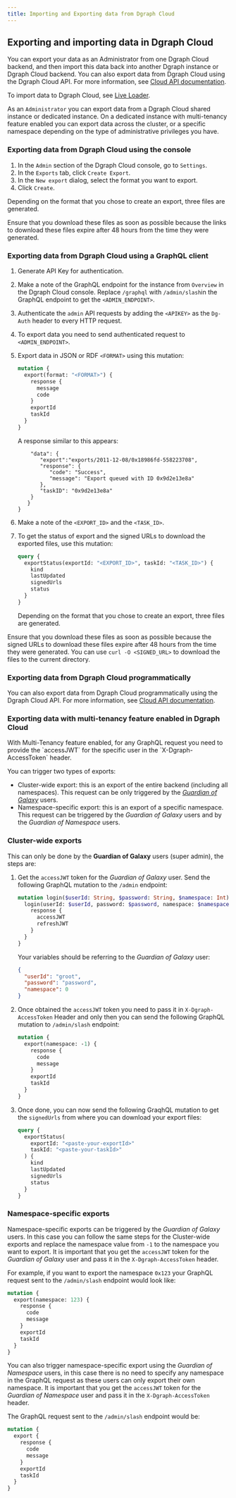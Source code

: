 ```yaml
---
title: Importing and Exporting data from Dgraph Cloud
---
```



<DgraphWIP />

## Exporting and importing data in Dgraph Cloud

You can export your data as an Administrator from one Dgraph Cloud backend, and
then import this data back into another Dgraph instance or Dgraph Cloud backend.
You can also export data from Dgraph Cloud using the Dgraph Cloud API. For more
information, see [Cloud API documentation](./api/backup).

To import data to Dgraph Cloud, see [Live Loader](/dgraph/admin/live-loader).

As an `Administrator` you can export data from a Dgraph Cloud shared instance or
dedicated instance. On a dedicated instance with multi-tenancy feature enabled
you can export data across the cluster, or a specific namespace depending on the
type of administrative privileges you have.

### Exporting data from Dgraph Cloud using the console

1. In the `Admin` section of the Dgraph Cloud console, go to `Settings`.
2. In the `Exports` tab, click `Create Export`.
3. In the `New export` dialog, select the format you want to export.
4. Click `Create`.

Depending on the format that you chose to create an export, three files are
generated.

<Note>
  Ensure that you download these files as soon as possible because the links to
  download these files expire after 48 hours from the time they were generated.
</Note>

### Exporting data from Dgraph Cloud using a GraphQL client

1. Generate API Key for authentication.
1. Make a note of the GraphQL endpoint for the instance from `Overview` in the
   Dgraph Cloud console. Replace `/graphql` with `/admin/slash`in the GraphQL
   endpoint to get the `<ADMIN_ENDPOINT>`.
1. Authenticate the `admin` API requests by adding the `<APIKEY>` as the
   `Dg-Auth` header to every HTTP request.
1. To export data you need to send authenticated request to `<ADMIN_ENDPOINT>`.
1. Export data in JSON or RDF `<FORMAT>` using this mutation:

   ```graphql
   mutation {
     export(format: "<FORMAT>") {
       response {
         message
         code
       }
       exportId
       taskId
     }
   }
   ```

   A response similar to this appears:

   ```{
       "data": {
          "export":"exports/2011-12-08/0x18986fd-558223708",
          "response": {
             "code": "Success",
             "message": "Export queued with ID 0x9d2e13e8a"
          },
          "taskID": "0x9d2e13e8a"
       }
      }
   }
   ```

1. Make a note of the `<EXPORT_ID>` and the `<TASK_ID>`.

1. To get the status of export and the signed URLs to download the exported
   files, use this mutation:

   ```graphql
   query {
     exportStatus(exportId: "<EXPORT_ID>", taskId: "<TASK_ID>") {
       kind
       lastUpdated
       signedUrls
       status
     }
   }
   ```

   Depending on the format that you chose to create an export, three files are
   generated.

<Note> Ensure that you download these files as soon as possible
because the signed URLs to download these files expire after 48 hours from the
time they were generated. You can use `curl -O <SIGNED_URL>` to download the
files to the current directory. </Note>

### Exporting data from Dgraph Cloud programmatically

You can also export data from Dgraph Cloud programmatically using the Dgraph
Cloud API. For more information, see
[Cloud API documentation](/dgraph/cloud/api/backup#export-data).

### Exporting data with multi-tenancy feature enabled in Dgraph Cloud

<Note>
  With Multi-Tenancy feature enabled, for any GraphQL request you need to
  provide the `accessJWT` for the specific user in the `X-Dgraph-AccessToken`
  header.
</Note>

You can trigger two types of exports:

- Cluster-wide export: this is an export of the entire backend (including all
  namespaces). This request can be only triggered by the
  [_Guardian of Galaxy_](/dgraph/enterprise/multitenancy#guardians-of-the-galaxy)
  users.
- Namespace-specific export: this is an export of a specific namespace. This
  request can be triggered by the _Guardian of Galaxy_ users and by the
  _Guardian of Namespace_ users.

### Cluster-wide exports

This can only be done by the **Guardian of Galaxy** users (super admin), the
steps are:

1. Get the `accessJWT` token for the _Guardian of Galaxy_ user. Send the
   following GraphQL mutation to the `/admin` endpoint:

   ```graphql
   mutation login($userId: String, $password: String, $namespace: Int) {
     login(userId: $userId, password: $password, namespace: $namespace) {
       response {
         accessJWT
         refreshJWT
       }
     }
   }
   ```

   Your variables should be referring to the _Guardian of Galaxy_ user:

   ```json
   {
     "userId": "groot",
     "password": "password",
     "namespace": 0
   }
   ```

2. Once obtained the `accessJWT` token you need to pass it in
   `X-Dgraph-AccessToken` Header and only then you can send the following
   GraphQL mutation to `/admin/slash` endpoint:

   ```graphql
   mutation {
     export(namespace: -1) {
       response {
         code
         message
       }
       exportId
       taskId
     }
   }
   ```

3. Once done, you can now send the following GraqhQL mutation to get the
   `signedUrls` from where you can download your export files:

   ```graphql
   query {
     exportStatus(
       exportId: "<paste-your-exportId>"
       taskId: "<paste-your-taskId>"
     ) {
       kind
       lastUpdated
       signedUrls
       status
     }
   }
   ```

### Namespace-specific exports

Namespace-specific exports can be triggered by the _Guardian of Galaxy_ users.
In this case you can follow the same steps for the Cluster-wide exports and
replace the namespace value from `-1` to the namespace you want to export. It is
important that you get the `accessJWT` token for the _Guardian of Galaxy_ user
and pass it in the `X-Dgraph-AccessToken` header.

For example, if you want to export the namespace `0x123` your GraphQL request
sent to the `/admin/slash` endpoint would look like:

```graphql
mutation {
  export(namespace: 123) {
    response {
      code
      message
    }
    exportId
    taskId
  }
}
```

You can also trigger namespace-specific export using the _Guardian of Namespace_
users, in this case there is no need to specify any namespace in the GraphQL
request as these users can only export their own namespace. It is important that
you get the `accessJWT` token for the _Guardian of Namespace_ user and pass it
in the `X-Dgraph-AccessToken` header.

The GraphQL request sent to the `/admin/slash` endpoint would be:

```graphql
mutation {
  export {
    response {
      code
      message
    }
    exportId
    taskId
  }
}
```
